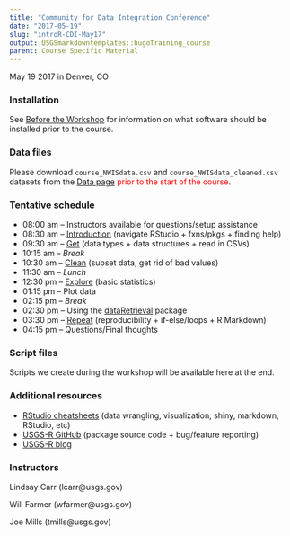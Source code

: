 ```yaml
---
title: "Community for Data Integration Conference"
date: "2017-05-19"
slug: "introR-CDI-May17"
output: USGSmarkdowntemplates::hugoTraining_course
parent: Course Specific Material
---
```


May 19 2017 in Denver, CO

### Installation
See [Before the Workshop](/intro-curriculum/Before) for information on what software should be installed prior to the course.

### Data files
Please download `course_NWISdata.csv` and `course_NWISdata_cleaned.csv` datasets from the [Data page](/intro-curriculum/data/) <span style="color:red">prior to the start of the course</span>. 

### Tentative schedule

* 08:00 am -- Instructors available for questions/setup assistance
* 08:30 am -- [Introduction](/intro-curriculum/Introduction) (navigate RStudio + fxns/pkgs + finding help)
* 09:30 am -- [Get](/intro-curriculum/Get) (data types + data structures + read in CSVs)
* 10:15 am -- *Break*
* 10:30 am -- [Clean](/intro-curriculum/Clean) (subset data, get rid of bad values) 
* 11:30 am -- *Lunch*
* 12:30 pm -- [Explore](/intro-curriculum/Explore) (basic statistics)
* 01:15 pm -- Plot data
* 02:15 pm -- *Break*
* 02:30 pm -- Using the [dataRetrieval](https://owi.usgs.gov/R/dataRetrieval.html) package
* 03:30 pm -- [Repeat](/intro-curriculum/Reproduce/) (reproducibility + if-else/loops + R Markdown)
* 04:15 pm -- Questions/Final thoughts

### Script files

Scripts we create during the workshop will be available here at the end.

### Additional resources
* [RStudio cheatsheets](https://www.rstudio.com/resources/cheatsheets/) (data wrangling, visualization, shiny, markdown, RStudio, etc)
* [USGS-R GitHub](https://github.com/USGS-R) (package source code + bug/feature reporting)
* [USGS-R blog](https://owi.usgs.gov/blog/tags/r)

### Instructors

Lindsay Carr (lcarr@usgs.gov)

Will Farmer (wfarmer@usgs.gov)

Joe Mills (tmills@usgs.gov)
